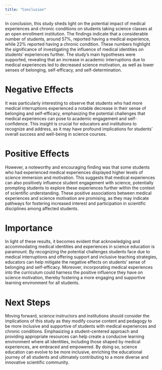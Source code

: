 ```yaml
---
title: "Conclusion"
---
```


In conclusion, this study sheds light on the potential impact of medical experiences and chronic conditions on students taking science classes at an open enrollment institution. The findings indicate that a considerable number of students, around 57%, reported having a medical experience, while 22% reported having a chronic condition. These numbers highlight the significance of investigating the influence of medical identities on students' experiences further. The study's main hypotheses were supported, revealing that an increase in academic interruptions due to medical experiences led to decreased science motivation, as well as lower senses of belonging, self-efficacy, and self-determination.

# Negative Effects

It was particularly interesting to observe that students who had more medical interruptions experienced a notable decrease in their sense of belonging and self-efficacy, emphasizing the potential challenges that medical experiences can pose to academic engagement and self-confidence. This insight is crucial for educators and institutions to recognize and address, as it may have profound implications for students' overall success and well-being in science courses.

# Positive Effects

However, a noteworthy and encouraging finding was that some students who had experienced medical experiences displayed higher levels of science immersion and motivation. This suggests that medical experiences can also positively influence student engagement with science, potentially prompting students to explore these experiences further within the context of scientific understanding. These positive associations between medical experiences and science motivation are promising, as they may indicate pathways for fostering increased interest and participation in scientific disciplines among affected students.

# Importance

In light of these results, it becomes evident that acknowledging and accommodating medical identities and experiences in science education is paramount. By recognizing the potential challenges students face due to medical interruptions and offering support and inclusive teaching strategies, educators can help mitigate the negative effects on students' sense of belonging and self-efficacy. Moreover, incorporating medical experiences into the curriculum could harness the positive influence they have on science motivation, thereby fostering a more engaging and supportive learning environment for all students.

# Next Steps

Moving forward, science instructors and institutions should consider the implications of this study as they modify course content and pedagogy to be more inclusive and supportive of students with medical experiences and chronic conditions. Emphasizing a student-centered approach and providing appropriate resources can help create a conducive learning environment where all identities, including those shaped by medical experiences, are embraced and empowered. By doing so, science education can evolve to be more inclusive, enriching the educational journey of all students and ultimately contributing to a more diverse and innovative scientific community.

